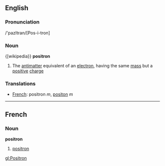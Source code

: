==English==
===Pronunciation===
/'pazItran/[Pos-i-tron]
===Noun===
{[wikipedia}}
'''positron'''
#The [[antimatter]] equivalent of an [[electron]], having the same [[mass]] but a [[positive]] [[charge]]

===Translations===
*[[French]]: positron ''m'', [[positon]] ''m''
----

==French==
===Noun===
'''positron'''
# [[positron#English|positron]]

[[gl:Positron]]